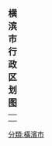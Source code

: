 {| border="1" cellpadding="2" cellspacing="0" align="right"
|+ <span style="font-size:large;">'''横滨市行政区划图'''</span>
|-----
|align=center colspan=2|
{{Image label begin|image=Map of wards of Yokohama city.svg|width={{{width|250}}}|float={{{float|none}}}}}
{{Image label|x=0.15|y=0.17|scale={{{width|250}}}|text=<span style="font-size:smaller;">'''[[青叶区 (横滨市)|<span style="color: black;">青叶区 </span>]]'''</span>}}
{{Image label|x=0.36|y=0.27|scale={{{width|250}}}|text=<span style="font-size:smaller;">'''[[都筑区|<span style="color: black;">都-{筑}-区 </span>]]'''</span>}}
{{Image label|x=0.59|y=0.20|scale={{{width|250}}}|text=<span style="font-size:smaller;">'''[[港北區 (日本)|<span style="color: black;">港<br />北<br />区 </span>]]'''</span>}}
{{Image label|x=0.73|y=0.35|scale={{{width|250}}}|text=<span style="font-size:smaller;">'''[[鹤见区 (横滨市)|<span style="color: black;">鹤见区 </span>]]'''</span>}}
{{Image label|x=0.17|y=0.33|scale={{{width|250}}}|text=<span style="font-size:smaller;">'''[[绿区 (横滨市) |<span style="color: black;">绿区  </span>]]'''</span>}}
{{Image label|x=0.49|y=0.48|scale={{{width|250}}}|text=<span style="font-size:smaller;">'''[[神奈川区|<span style="color: white;">神奈川区 </span>]]'''</span>}}
{{Image label|x=0.08|y=0.46|scale={{{width|250}}}|text=<span style="font-size:smaller;">'''[[濑谷区|<span style="color: black;">濑<br />谷<br />区 </span>]]'''</span>}}
{{Image label|x=0.23|y=0.53|scale={{{width|250}}}|text=<span style="font-size:smaller;">'''[[旭区 (横滨市) |<span style="color: white;">旭区  </span>]]'''</span>}}
{{Image label|x=0.42|y=0.58|scale={{{width|250}}}|text=<span style="font-size:smaller;">'''[[保土谷区 |<span style="color: black;">保土<br />谷区  </span>]]'''</span>}}
{{Image label|x=0.58|y=0.60|scale={{{width|250}}}|text=<span style="font-size:smaller;">'''[[西区 (横滨市) |<span style="color: black;">西区  </span>]]'''</span>}}
{{Image label|x=0.70|y=0.75|scale={{{width|250}}}|text=<span style="font-size:smaller;">'''[[中区 (横滨市) |<span style="color: black;">中区  </span>]]'''</span>}}
{{Image label|x=0.10|y=0.80|scale={{{width|250}}}|text=<span style="font-size:smaller;">'''[[泉区 (横滨市) |<span style="color: black;">泉区  </span>]]'''</span>}}
{{Image label|x=0.30|y=0.75|scale={{{width|250}}}|text=<span style="font-size:smaller;">'''[[户冢区 |<span style="color: black;">户<br />塚<br />区  </span>]]'''</span>}}
{{Image label|x=0.50|y=0.74|scale={{{width|250}}}|text=<span style="font-size:smaller;">'''[[南区 (横滨市) |<span style="color: black;">南区  </span>]]'''</span>}}
{{Image label|x=0.40|y=0.90|scale={{{width|250}}}|text=<span style="font-size:smaller;">'''[[港南区 (日本) |<span style="color: black;">港南区  </span>]]'''</span>}}
{{Image label|x=0.58|y=0.83|scale={{{width|250}}}|text=<span style="font-size:smaller;">'''[[矶子区 |<span style="color: black;">矶<br />子<br />区  </span>]]'''</span>}}
{{Image label|x=0.38|y=1.07|scale={{{width|250}}}|text=<span style="font-size:smaller;">'''[[荣区 |<span style="color: black;">荣区  </span>]]'''</span>}}
{{Image label|x=0.52|y=1.15|scale={{{width|250}}}|text=<span style="font-size:smaller;">'''[[金泽区 |<span style="color: black;">金泽区  </span>]]'''</span>}}
{{Image label end}}
|-----
|}<noinclude>
[[分類:橫濱市]]
</noinclude>